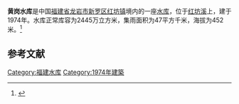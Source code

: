{{Infobox Reservoir 
|name = 黄岗水库
|nickname = 
|image = 
|image_caption = 
|map = 
|map_caption = 
|pushpin_map = China Fujian
|pushpin_map_caption = 
|code = BGD55120943
|class = 
|location_of_reservoir = [[福建省|福建省]][[龙岩市|龙岩市]][[新罗区|新罗区]][[红坊镇|红坊镇]]
|location_of_dam = 
|inflow = 
|outflow = 
|catchment_area = 47
|reservoir_area = 
|mean_depth = 
|maximum_depth = 
|flood_level = 
|normal_water_level = 
|dead_water_level = 
|water_quality = 
|island = 
|maximum_storage_capacity = 
|normal_storage_capacity = 2445万
|dead_storage_capacity = 
|type_of_dam = 
|elevation_of_dam = 
|height_of_dam = 
|length_of_dam = 
|width_of_dam = 
|installed_capacity = 
|irrigated_area =
|start = 
|complete = 1974年
|cost = 
|emigrate = 
|latd = 25.0123
|latm = 
|lats = 
|latNS = N
|longd = 116.9161
|longm = 
|longs = 
|longEW = E
|website = 
|footnotes = 
}}
<mapframe latitude="25.0123" longitude="116.9161" zoom="14" width="280" height="300" align="right" />
'''黄岗水库'''是中国[[福建省|福建省]][[龙岩市|龙岩市]][[新罗区|新罗区]][[红坊镇|红坊镇]]境内的一座[[水库|水库]]，位于[[红坊溪|红坊溪]]上，建于1974年。水库正常库容为2445万立方米，集雨面积为47平方千米，海拔为452米。<ref>{{cite web|url=http://brim.ihb.ac.cn/12/CN/12.asp|title=中国大中型水库基本特征数据库|work=中国生物多样性信息系统内陆水体生物学分部|deadurl=yes|archiveurl=https://web.archive.org/web/20120402061833/http://brim.ihb.ac.cn/12/CN/12.asp|archivedate=2012-04-02}}</ref>
== 参考文献 ==
{{Reflist}}

{{福建小作品}}

[[Category:福建水库|Category:福建水库]]
[[Category:1974年建築|Category:1974年建築]]